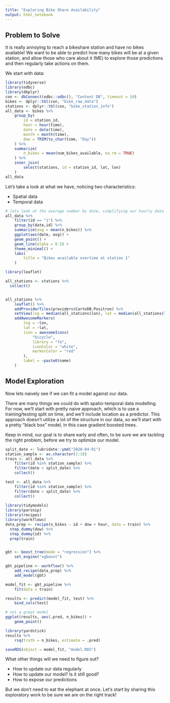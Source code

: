 ```yaml
---
title: "Exploring Bike Share Availability"
output: html_notebook
---
```


## Problem to Solve

It is really annoying to reach a bikeshare station and have no bikes available! We want to be able to predict how many bikes will be at a given station, and allow those who care about it (ME) to explore those predictions and then regularly take actions on them.

We start with data:

```r
library(tidyverse)
library(odbc)
library(dbplyr)
con <- dbConnect(odbc::odbc(), "Content DB", timeout = 10)
bikes <- dplyr::tbl(con, "bike_raw_data")
stations <- dplyr::tbl(con, "bike_station_info")
all_data <- bikes %>% 
    group_by(
        id = station_id, 
        hour = hour(time), 
        date = date(time), 
        month = month(time), 
        dow = TRIM(to_char(time, "Day"))
    ) %>%
    summarize(
        n_bikes = mean(num_bikes_available, na.rm = TRUE)
    ) %>%
    inner_join(
        select(stations, id = station_id, lat, lon)
    )
all_data
```


Let's take a look at what we have, noticing two characteristics:

- Spatial data  
- Temporal data 

```r
# lets look at the average number by date, simplifying our hourly data at first
all_data %>% 
    filter(id == "1") %>%
    group_by(date,id) %>% 
    summarize(avg = mean(n_bikes)) %>% 
    ggplot(aes(date, avg)) + 
    geom_point() + 
    geom_line(alpha = 0.5) + 
    theme_minimal() + 
    labs(
        title = "Bikes available overtime at station 1"
    )
```

```r
library(leaflet)

all_stations <- stations %>% 
  collect() 


all_stations %>%
    leaflet() %>%
    addProviderTiles(providers$CartoDB.Positron) %>%
    setView(lng = median(all_stations$lon), lat = median(all_stations$lat), zoom = 14) %>%
    addAwesomeMarkers(
        lng = ~lon,
        lat = ~lat,
        icon = awesomeIcons(
            "bicycle",
            library = "fa",
            iconColor = "white",
            markerColor = "red"
        ),
        label = ~paste0(name)
    )
```

## Model Exploration

Now lets naively see if we can fit a model against our data.

There are many things we could do with spatio-temporal data modelling. For now, we'll start with pretty naive approach, which is to use a training/testing split on time, and we'll include location as a predictor. This approach doesn't utilize a lot of the structure in our data, so we'll start with a pretty "black box" model, in this case gradient boosted trees. 

Keep in mind, our goal is to share early and often, to be sure we are tackling the right problem, before we try to optimize our model.

```r
split_date <- lubridate::ymd("2020-04-01")
station_sample <- as.character(1:10)
train <- all_data %>% 
    filter(id %in% station_sample) %>% 
    filter(date < split_date) %>% 
    collect()

test <- all_data %>% 
    filter(id %in% station_sample) %>% 
    filter(date > split_date) %>% 
    collect()
    
library(tidymodels)
library(parsnip)
library(recipes)
library(workflows)
data_prep <- recipe(n_bikes ~ id + dow + hour, data = train) %>%
  step_dummy(dow) %>%
  step_dummy(id) %>% 
  prep(train)


gbt <- boost_tree(mode = "regression") %>% 
    set_engine("xgboost")

gbt_pipeline <- workflow() %>% 
    add_recipe(data_prep) %>% 
    add_model(gbt)

model_fit <- gbt_pipeline %>% 
    fit(data = train)

results <- predict(model_fit, test) %>% 
    bind_cols(test)

# not a great model
ggplot(results, aes(.pred, n_bikes)) + 
    geom_point()

library(yardstick)
results %>% 
    rsq(truth = n_bikes, estimate = .pred)
```

```r
saveRDS(object = model_fit, "model.RDS")
```

What other things will we need to figure out?

- How to update our data regularly
- How to update our model? Is it still good?
- How to expose our predictions

But we don't need to eat the elephant at once. Let's start by sharing this exploratory work to be sure we are on the right track!
